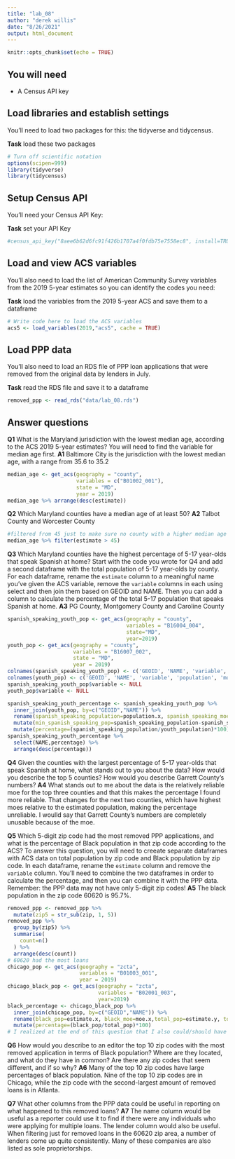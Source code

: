 ```yaml
---
title: "lab_08"
author: "derek willis"
date: "8/26/2021"
output: html_document
---
```


```r
knitr::opts_chunk$set(echo = TRUE)
```

## You will need

* A Census API key

## Load libraries and establish settings

You'll need to load two packages for this: the tidyverse and tidycensus.

**Task** load these two packages

```r
# Turn off scientific notation
options(scipen=999)
library(tidyverse)
library(tidycensus)
```

## Setup Census API

You'll need your Census API Key:

**Task** set your API Key

```r
#census_api_key("8aee6b62d6fc91f426b1707a4f0fdb75e7558ec8", install=TRUE)
```

## Load and view ACS variables

You'll also need to load the list of American Community Survey variables from the 2019 5-year estimates so you can identify the codes you need:

**Task** load the variables from the 2019 5-year ACS and save them to a dataframe

```r
# Write code here to load the ACS variables
acs5 <- load_variables(2019,"acs5", cache = TRUE)
```

## Load PPP data

You'll also need to load an RDS file of PPP loan applications that were removed from the original data by lenders in July.

**Task** read the RDS file and save it to a dataframe

```r
removed_ppp <- read_rds("data/lab_08.rds")
```

## Answer questions

**Q1** What is the Maryland jurisdiction with the lowest median age, according to the ACS 2019 5-year estimates? You will need to find the variable for median age first.
**A1** Baltimore City is the jurisdiction with the lowest median age, with a range from 35.6 to 35.2

```r
median_age <- get_acs(geography = "county",
                      variables = c("B01002_001"),
                      state = "MD",
                      year = 2019)
median_age %>% arrange(desc(estimate))
```

**Q2** Which Maryland counties have a median age of at least 50?
**A2** Talbot County and Worcester County

```r
#filtered from 45 just to make sure no county with a higher median age had a moe that would make this question inconclusive
median_age %>% filter(estimate > 45)
```

**Q3** Which Maryland counties have the highest percentage of 5-17 year-olds that speak Spanish at home? Start with the code you wrote for Q4 and add a second dataframe with the total population of 5-17 year-olds by county. For each dataframe, rename the `estimate` column to a meaningful name you've given the ACS variable, remove the `variable` columns in each using select and then join them based on GEOID and NAME. Then you can add a column to calculate the percentage of the total 5-17 population that speaks Spanish at home.
**A3** PG County, Montgomery County and Caroline County

```r
spanish_speaking_youth_pop <- get_acs(geography = "county",
                                      variables = "B16004_004",
                                      state="MD",
                                      year=2019)
youth_pop <- get_acs(geography = "county",
                     variables = "B16007_002",
                     state = "MD",
                     year = 2019)
colnames(spanish_speaking_youth_pop) <- c('GEOID', 'NAME', 'variable', 'population', 'moe')
colnames(youth_pop) <- c('GEOID', 'NAME', 'variable', 'population', 'moe')
spanish_speaking_youth_pop$variable <- NULL
youth_pop$variable <- NULL

spanish_speaking_youth_percentage <- spanish_speaking_youth_pop %>%
  inner_join(youth_pop, by=c("GEOID","NAME")) %>%
  rename(spanish_speaking_population=population.x, spanish_speaking_moe=moe.x, youth_population=population.y, youth_moe=moe.y) %>%
  mutate(min_spanish_speaking_pop=spanish_speaking_population-spanish_speaking_moe, max_spanish_speaking_pop=spanish_speaking_population+spanish_speaking_moe, min_youth_pop=youth_population-youth_moe, max_youth_pop=youth_population+youth_moe)%>%
  mutate(percentage=(spanish_speaking_population/youth_population)*100)
spanish_speaking_youth_percentage %>%
  select(NAME,percentage) %>%
  arrange(desc(percentage))
```

**Q4** Given the counties with the largest percentage of 5-17 year-olds that speak Spanish at home, what stands out to you about the data? How would you describe the top 5 counties? How would you describe Garrett County's numbers?
**A4** What stands out to me about the data is the relatively reliable moe for the top three counties and that this makes the percentage I found more reliable. That changes for the next two counties, which have highest moes relative to the estimated population, making the percentage unreliable. I woulld say that Garrett County's numbers are completely unusable because of the moe.

**Q5** Which 5-digit zip code had the most removed PPP applications, and what is the percentage of Black population in that zip code according to the ACS? To answer this question, you will need to creeate separate dataframes with ACS data on total population by zip code and Black population by zip code. In each dataframe, rename the `estimate` column and remove the `variable` column. You'll need to combine the two dataframes in order to calculate the percentage, and then you can combine it with the PPP data. Remember: the PPP data may not have only 5-digit zip codes!
**A5** The black population in the zip code 60620 is 95.7%.

```r
removed_ppp <- removed_ppp %>%
  mutate(zip5 = str_sub(zip, 1, 5))
removed_ppp %>%
  group_by(zip5) %>%
  summarise(
    count=n()
  ) %>%
  arrange(desc(count))
# 60620 had the most loans
chicago_pop <- get_acs(geography = "zcta",
                       variables = "B01003_001",
                       year = 2019)
chicago_black_pop <- get_acs(geography = "zcta",
                             variables = "B02001_003",
                             year=2019)
black_percentage <- chicago_black_pop %>%
  inner_join(chicago_pop, by=c("GEOID","NAME")) %>%
  rename(black_pop=estimate.x, black_moe=moe.x,total_pop=estimate.y, total_moe=moe.y) %>%
  mutate(percentage=(black_pop/total_pop)*100)
# I realized at the end of this question that I also could/should have joined the ppp data with the larger dataset. However, I just used the filter element in the dataset to find out information on each zip.
```

**Q6** How would you describe to an editor the top 10 zip codes with the most removed application in terms of Black population? Where are they located, and what do they have in common? Are there any zip codes that seem different, and if so why?
**A6** Many of the top 10 zip codes have large percentages of black population. Nine of the top 10 zip codes are in Chicago, while the zip code with the second-largest amount of removed loans is in Atlanta.

**Q7** What other columns from the PPP data could be useful in reporting on what happened to this removed loans?
**A7** The name column would be useful as a reporter could use it to find if there were any individuals who were applying for multiple loans. The lender column would also be useful. When filtering just for removed loans in the 60620 zip area, a number of lenders come up quite consistently. Many of these companies are also listed as sole proprietorships.
